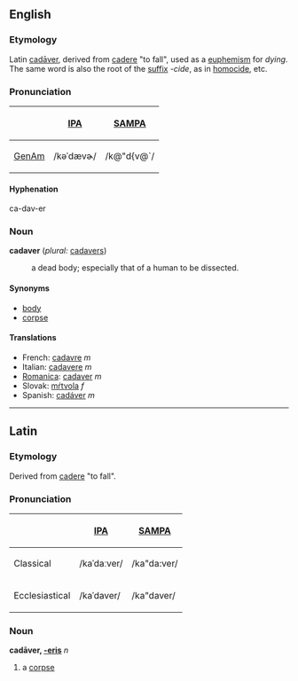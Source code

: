 ==English==
===Etymology===
Latin [[cadaver|cadāver]], derived from [[cadere]] "to fall", used as a [[euphemism]] for ''dying''. The same word is also the root of the [[suffix]] ''-cide'', as in [[homocide]], etc.

===Pronunciation===
{| border=1 cellpadding=5
! !! [[w:IPA|IPA]] !! [[w:SAMPA|SAMPA]]
|-
! [[GenAm]]
| /kəˈdævɚ/ || /k@"d{v@`/
|}

====Hyphenation====
ca-dav-er

===Noun===
'''cadaver''' (''plural:'' [[cadavers]])
: a dead body; especially that of a human to be dissected.

====Synonyms====
*[[body]]
*[[corpse]]

====Translations====
*French: [[cadavre]] ''m''
*Italian: [[cadavere]] ''m''
*[[Romanica]]: [[cadaver]] ''m''
*Slovak: [[mŕtvola]] ''f''
*Spanish: [[cadáver]] ''m''

----

==Latin==
===Etymology===
Derived from [[cadere]] "to fall".

===Pronunciation===
{| border=1 cellpadding=5
! !! [[w:IPA|IPA]] !! [[w:SAMPA|SAMPA]]
|-
! Classical
| /kaˈdaːver/ || /ka"da:ver/
|-
! Ecclesiastical
| /kaˈdaver/ || /ka"daver/
|}

===Noun===
'''cadāver, [[Wiktionary Appendix:Latin third declension|-eris]]''' ''n''
# a [[corpse]]